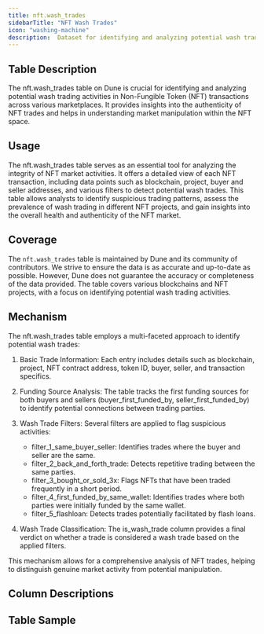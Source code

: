 ```yaml
---
title: nft.wash_trades
sidebarTitle: "NFT Wash Trades"
icon: "washing-machine"
description:  Dataset for identifying and analyzing potential wash trading activities in NFT transactions across various marketplaces and blockchains
---
```



## Table Description

The nft.wash_trades table on Dune is crucial for identifying and analyzing potential wash trading activities in Non-Fungible Token (NFT) transactions across various marketplaces. It provides insights into the authenticity of NFT trades and helps in understanding market manipulation within the NFT space.

## Usage

The nft.wash_trades table serves as an essential tool for analyzing the integrity of NFT market activities. It offers a detailed view of each NFT transaction, including data points such as blockchain, project, buyer and seller addresses, and various filters to detect potential wash trades. This table allows analysts to identify suspicious trading patterns, assess the prevalence of wash trading in different NFT projects, and gain insights into the overall health and authenticity of the NFT market.

## Coverage 

The `nft.wash_trades` table is maintained by Dune and its community of contributors. We strive to ensure the data is as accurate and up-to-date as possible. However, Dune does not guarantee the accuracy or completeness of the data provided. The table covers various blockchains and NFT projects, with a focus on identifying potential wash trading activities.

<div>
  <DuneEmbed 
    qID={3457808}
    vID={5810746}
    height={300}
  />
</div>

## Mechanism

The nft.wash_trades table employs a multi-faceted approach to identify potential wash trades:

1. Basic Trade Information: Each entry includes details such as blockchain, project, NFT contract address, token ID, buyer, seller, and transaction specifics.

2. Funding Source Analysis: The table tracks the first funding sources for both buyers and sellers (buyer_first_funded_by, seller_first_funded_by) to identify potential connections between trading parties.

3. Wash Trade Filters: Several filters are applied to flag suspicious activities:
   - filter_1_same_buyer_seller: Identifies trades where the buyer and seller are the same.
   - filter_2_back_and_forth_trade: Detects repetitive trading between the same parties.
   - filter_3_bought_or_sold_3x: Flags NFTs that have been traded frequently in a short period.
   - filter_4_first_funded_by_same_wallet: Identifies trades where both parties were initially funded by the same wallet.
   - filter_5_flashloan: Detects trades potentially facilitated by flash loans.

4. Wash Trade Classification: The is_wash_trade column provides a final verdict on whether a trade is considered a wash trade based on the applied filters.

This mechanism allows for a comprehensive analysis of NFT trades, helping to distinguish genuine market activity from potential manipulation.

## Column Descriptions


<ColumnDescriptions tableSchema="nft" tableName="wash_trades" />

## Table Sample


<TableSample tableSchema="nft" tableName="wash_trades" />